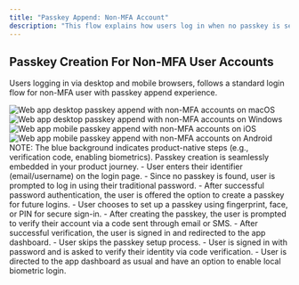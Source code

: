 ```yaml
---
title: "Passkey Append: Non-MFA Account"
description: "This flow explains how users log in when no passkey is set up for a non-MFA account. The process ensures secure access and encourages password-less adoption by combining traditional login and passkey creation opportunities."
---
```


## Passkey Creation For Non-MFA User Accounts

Users logging in via desktop and mobile browsers, follows a standard login flow for non-MFA user with passkey append experience.

<Tabs>
  <Tab title="macOS">
    <Frame caption="macOS passkey append, non-MFA accounts">
      <img src="/images/authentication-flow/web-app/desktop/non-mfa-append-macos.png" alt="Web app desktop passkey append with non-MFA accounts on macOS" />
    </Frame>
  </Tab>

<Tab title="Windows">
    <Frame caption="Windows passkey append, non-MFA accounts">
        <img
            src="/images/authentication-flow/web-app/desktop/non-mfa-append-windows.png"
            alt="Web app desktop passkey append with non-MFA accounts on Windows"
        />
    </Frame>
</Tab>

<Tab title="iOS">
    <Frame caption="iOS passkey append, non-MFA accounts">
        <img
            src="/images/authentication-flow/web-app/mobile/non-mfa-append-ios.png"
            alt="Web app mobile passkey append with non-MFA accounts on iOS"
        />
    </Frame>
</Tab>

  <Tab title="Android">
    <Frame caption="Android passkey append, non-MFA accounts">
      <img src="/images/authentication-flow/web-app/mobile/non-mfa-append-android.png" alt="Web app mobile passkey append with non-MFA accounts on Android" />
    </Frame>
  </Tab>
</Tabs>

<Info>
    NOTE: The blue background indicates product-native steps (e.g., verification
    code, enabling biometrics). Passkey creation is seamlessly embedded in your
    product journey.
</Info>

<Steps>
     <Step title="Login when user has no passkeys">
        - User enters their identifier (email/username) on the login page.
        - Since no passkey is found, user is prompted to log in using their traditional password.
        - After successful password authentication, the user is offered the option to create a passkey for future logins.
    </Step>
    <Step title="Creating a passkey after login">
        - User chooses to set up a passkey using fingerprint, face, or PIN for secure sign-in.
        - After creating the passkey, the user is prompted to verify their account via a code sent through email or SMS.
        - After successful verification, the user is signed in and redirected to the app
        dashboard.
    </Step>
    <Step title="Skipping the passkey creation">
        - User skips the passkey setup process.
        - User is signed in with password and is asked to verify their identity via code verification.
        - User is directed to the app dashboard as usual and have an option to enable local biometric login.
    </Step>

</Steps>

